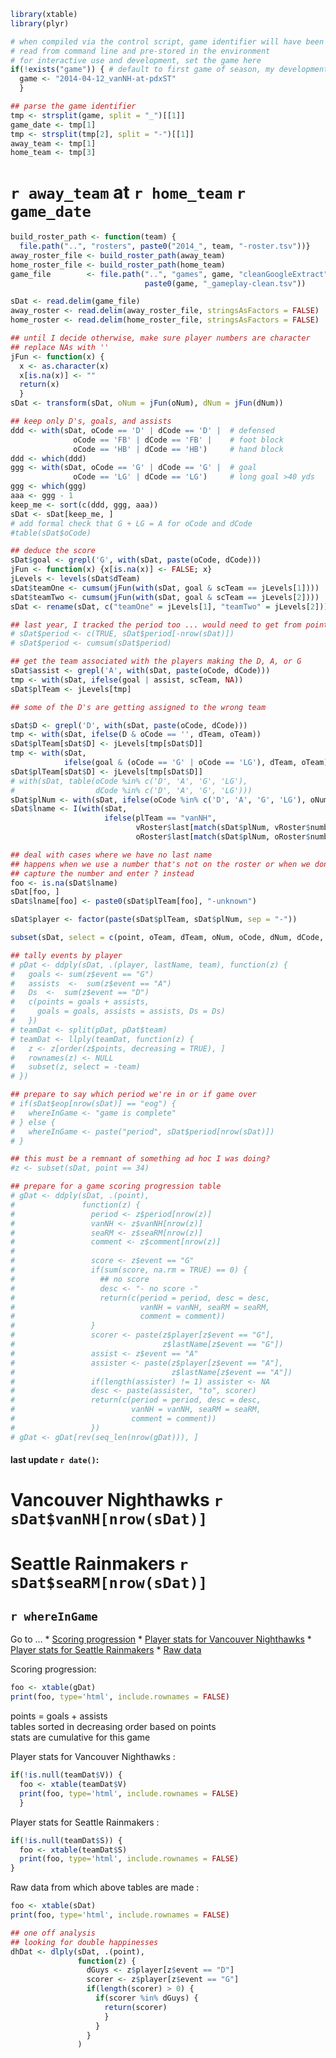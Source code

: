```r
library(xtable)
library(plyr)

# when compiled via the control script, game identifier will have been
# read from command line and pre-stored in the environment
# for interactive use and development, set the game here
if(!exists("game")) { # default to first game of season, my development game
  game <- "2014-04-12_vanNH-at-pdxST"
  }

## parse the game identifier
tmp <- strsplit(game, split = "_")[[1]]
game_date <- tmp[1]
tmp <- strsplit(tmp[2], split = "-")[[1]]
away_team <- tmp[1]
home_team <- tmp[3]
```

# `r away_team` at `r home_team` `r game_date`

```r
build_roster_path <- function(team) {
  file.path("..", "rosters", paste0("2014_", team, "-roster.tsv"))}
away_roster_file <- build_roster_path(away_team)
home_roster_file <- build_roster_path(home_team)
game_file        <- file.path("..", "games", game, "cleanGoogleExtract",
                              paste0(game, "_gameplay-clean.tsv"))

sDat <- read.delim(game_file)
away_roster <- read.delim(away_roster_file, stringsAsFactors = FALSE)
home_roster <- read.delim(home_roster_file, stringsAsFactors = FALSE)

## until I decide otherwise, make sure player numbers are character
## replace NAs with ''
jFun <- function(x) {
  x <- as.character(x)
  x[is.na(x)] <- ""
  return(x)
  }
sDat <- transform(sDat, oNum = jFun(oNum), dNum = jFun(dNum))

## keep only D's, goals, and assists
ddd <- with(sDat, oCode == 'D' | dCode == 'D' |  # defensed
              oCode == 'FB' | dCode == 'FB' |    # foot block
              oCode == 'HB' | dCode == 'HB')     # hand block
ddd <- which(ddd)
ggg <- with(sDat, oCode == 'G' | dCode == 'G' |  # goal
              oCode == 'LG' | dCode == 'LG')     # long goal >40 yds
ggg <- which(ggg)
aaa <- ggg - 1
keep_me <- sort(c(ddd, ggg, aaa))
sDat <- sDat[keep_me, ]
# add formal check that G + LG = A for oCode and dCode
#table(sDat$oCode)

## deduce the score
sDat$goal <- grepl('G', with(sDat, paste(oCode, dCode)))
jFun <- function(x) {x[is.na(x)] <- FALSE; x}
jLevels <- levels(sDat$dTeam)
sDat$teamOne <- cumsum(jFun(with(sDat, goal & scTeam == jLevels[1])))
sDat$teamTwo <- cumsum(jFun(with(sDat, goal & scTeam == jLevels[2])))
sDat <- rename(sDat, c("teamOne" = jLevels[1], "teamTwo" = jLevels[2]))

## last year, I tracked the period too ... would need to get from point_info
# sDat$period <- c(TRUE, sDat$period[-nrow(sDat)])
# sDat$period <- cumsum(sDat$period)

## get the team associated with the players making the D, A, or G
sDat$assist <- grepl('A', with(sDat, paste(oCode, dCode)))
tmp <- with(sDat, ifelse(goal | assist, scTeam, NA))
sDat$plTeam <- jLevels[tmp]

## some of the D's are getting assigned to the wrong team

sDat$D <- grepl('D', with(sDat, paste(oCode, dCode)))
tmp <- with(sDat, ifelse(D & oCode == '', dTeam, oTeam))
sDat$plTeam[sDat$D] <- jLevels[tmp[sDat$D]]
tmp <- with(sDat,
            ifelse(goal & (oCode == 'G' | oCode == 'LG'), dTeam, oTeam))
sDat$plTeam[sDat$D] <- jLevels[tmp[sDat$D]]
# with(sDat, table(oCode %in% c('D', 'A', 'G', 'LG'),
#                  dCode %in% c('D', 'A', 'G', 'LG')))
sDat$plNum <- with(sDat, ifelse(oCode %in% c('D', 'A', 'G', 'LG'), oNum, dNum))
sDat$lname <- I(with(sDat,
                     ifelse(plTeam == "vanNH",
                            vRoster$last[match(sDat$plNum, vRoster$number)],
                            oRoster$last[match(sDat$plNum, oRoster$number)])))

## deal with cases where we have no last name
## happens when we use a number that's not on the roster or when we don't
## capture the number and enter ? instead
foo <- is.na(sDat$lname)
sDat[foo, ]
sDat$lname[foo] <- paste0(sDat$plTeam[foo], "-unknown")

sDat$player <- factor(paste(sDat$plTeam, sDat$plNum, sep = "-"))

subset(sDat, select = c(point, oTeam, dTeam, oNum, oCode, dNum, dCode, plTeam, plNum, lname, player))

## tally events by player
# pDat <- ddply(sDat, .(player, lastName, team), function(z) {
#   goals <- sum(z$event == "G")
#   assists  <-  sum(z$event == "A")
#   Ds  <-  sum(z$event == "D")
#   c(points = goals + assists,
#     goals = goals, assists = assists, Ds = Ds)
#   })
# teamDat <- split(pDat, pDat$team)
# teamDat <- llply(teamDat, function(z) {
#   z <- z[order(z$points, decreasing = TRUE), ]
#   rownames(z) <- NULL
#   subset(z, select = -team)
# })

## prepare to say which period we're in or if game over
# if(sDat$eop[nrow(sDat)] == "eog") {
#   whereInGame <- "game is complete"
# } else {
#   whereInGame <- paste("period", sDat$period[nrow(sDat)])
# }

## this must be a remnant of something ad hoc I was doing?
#z <- subset(sDat, point == 34)

## prepare for a game scoring progression table
# gDat <- ddply(sDat, .(point),
#               function(z) {
#                 period <- z$period[nrow(z)]
#                 vanNH <- z$vanNH[nrow(z)]
#                 seaRM <- z$seaRM[nrow(z)]
#                 comment <- z$comment[nrow(z)]
#                 
#                 score <- z$event == "G"
#                 if(sum(score, na.rm = TRUE) == 0) {
#                   ## no score
#                   desc <- "- no score -"
#                   return(c(period = period, desc = desc,
#                            vanNH = vanNH, seaRM = seaRM,
#                            comment = comment))
#                 }
#                 scorer <- paste(z$player[z$event == "G"],
#                                 z$lastName[z$event == "G"])
#                 assist <- z$event == "A"
#                 assister <- paste(z$player[z$event == "A"],
#                                   z$lastName[z$event == "A"])
#                 if(length(assister) != 1) assister <- NA
#                 desc <- paste(assister, "to", scorer)
#                 return(c(period = period, desc = desc,
#                          vanNH = vanNH, seaRM = seaRM,
#                          comment = comment))
#                 })
# gDat <- gDat[rev(seq_len(nrow(gDat))), ]
```

#### last update `r date()`:
# Vancouver Nighthawks `r sDat$vanNH[nrow(sDat)]`
# Seattle Rainmakers `r sDat$seaRM[nrow(sDat)]`
## `r whereInGame`

Go to ...
  * [Scoring progression](#scoringProgression)
  * [Player stats for Vancouver Nighthawks](#vanNH)
  * [Player stats for Seattle Rainmakers](#seaRM)
  * [Raw data](#rawData)

Scoring progression<a id="scoringProgression"></a>:
```r
foo <- xtable(gDat)
print(foo, type='html', include.rownames = FALSE)
```

points = goals + assists  
tables sorted in decreasing order based on points  
stats are cumulative for this game

Player stats for Vancouver Nighthawks <a id="vanNH"></a>:
```r
if(!is.null(teamDat$V)) {
  foo <- xtable(teamDat$V)
  print(foo, type='html', include.rownames = FALSE)
  }
```

Player stats for Seattle Rainmakers <a id="seaRM"></a>:
```r
if(!is.null(teamDat$S)) {
  foo <- xtable(teamDat$S)
  print(foo, type='html', include.rownames = FALSE)
}
```

Raw data from which above tables are made <a id="rawData"></a>:
```r
foo <- xtable(sDat)
print(foo, type='html', include.rownames = FALSE)
```

```r
## one off analysis
## looking for double happinesses
dhDat <- dlply(sDat, .(point),
               function(z) {
                 dGuys <- z$player[z$event == "D"]
                 scorer <- z$player[z$event == "G"]
                 if(length(scorer) > 0) {
                   if(scorer %in% dGuys) {
                     return(scorer)
                     }
                   }
                 }
               )
```
